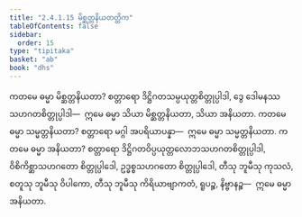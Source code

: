 ```yaml
---
title: "2.4.1.15 မိစ္ဆတ္တနိယတတ္တိက"
tableOfContents: false
sidebar:
  order: 15
type: "tipitaka"
basket: "ab"
book: "dhs"
---
```



<DynamicBreadcrumb />

<Division number="1426" book="dhs" e="ch" v="29" p="271">

<Paragraph number="2132" book="dhs">
ကတမေ ဓမ္မာ မိစ္ဆတ္တနိယတာ? စတ္တာရော ဒိဋ္ဌိဂတသမ္ပယုတ္တစိတ္တုပ္ပါဒါ, ဒွေ ဒေါမနဿသဟဂတစိတ္တုပ္ပါဒါ—  ဣမေ ဓမ္မာ သိယာ မိစ္ဆတ္တနိယတာ, သိယာ အနိယတာ.
</Paragraph>

</Division>
<Division number="1427" book="dhs" e="ch" v="29" p="272">

<Paragraph number="2133" book="dhs">
ကတမေ ဓမ္မာ သမ္မတ္တနိယတာ? စတ္တာရော မဂ္ဂါ အပရိယာပန္နာ—  ဣမေ ဓမ္မာ သမ္မတ္တနိယတာ.
</Paragraph>

</Division>
<Division number="1428" book="dhs" e="ch" v="29" p="272">

<Paragraph number="2134" book="dhs">
ကတမေ ဓမ္မာ အနိယတာ? စတ္တာရော ဒိဋ္ဌိဂတဝိပ္ပယုတ္တလောဘသဟဂတစိတ္တုပ္ပါဒါ, ဝိစိကိစ္ဆာသဟဂတော စိတ္တုပ္ပါဒေါ, ဥဒ္ဓစ္စသဟဂတော စိတ္တုပ္ပါဒေါ, တီသု ဘူမီသု ကုသလံ, စတူသု ဘူမီသု ဝိပါကော, တီသု ဘူမီသု ကိရိယာဗျာကတံ, ရူပဉ္စ, နိဗ္ဗာနဉ္စ—  ဣမေ ဓမ္မာ အနိယတာ.
</Paragraph>
</Division>